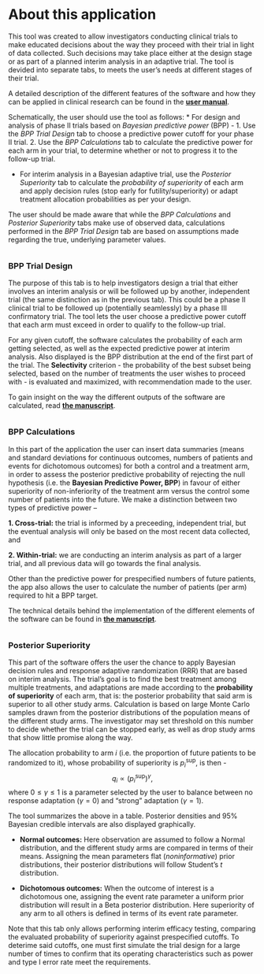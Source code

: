 # **About this application**
This tool was created to allow investigators conducting clinical trials to make educated decisions about the way they proceed with their  trial in light of data collected. Such decisions may take place either at the design stage or as part of a planned interim analysis in an adaptive trial. The tool is devided into separate tabs, to meets the user's needs at different stages of their trial.

A detailed description of the different features of the software and how they can be applied in clinical research can be found in the [**user manual**](BIAS_Manual.pdf).

Schematically, the user should use the tool as follows: 
* For design and analysis of phase II trials based on *Bayesian predictive power* (BPP) - 
  1. Use the *BPP Trial Design* tab to choose a predictive power cutoff for your phase II trial.
  2. Use the *BPP Calculations* tab to calculate the predictive power for each arm in your trial, to determine whether or not to progress it to the follow-up trial.
  
</div>
<div style="margin-bottom:10px;">
</div>  
* For interim analysis in a Bayesian adaptive trial, use the *Posterior Superiority* tab to calculate the *probability of superiority* of each arm and apply decision rules (stop early for futility/superiority) or adapt treatment allocation probabilities as per your design.

The user should be made aware that while the *BPP Calculations* and *Posterior Superiority* tabs make use of observed data, calculations performed in the *BPP Trial Design* tab are based on assumptions made regarding the true, underlying parameter values.

</div>
<div style="margin-bottom:35px;">
</div>

### **BPP Trial Design**
The purpose of this tab is to help investigators design a trial that either involves an interim analysis or will be followed up by another, independent trial (the same distinction as in the previous tab). This could be a phase II clinical trial to be followed up (potentially seamlessly) by a phase III confirmatory trial. The tool lets the user choose a predictive power cutoff that each arm must exceed in order to qualify to the follow-up trial.

For any given cutoff, the software calculates the probability of each arm getting selected, as well as the expected predictive power at interim analysis. Also displayed is the BPP distribution at the end of the first part of the trial. The **Selectivity** criterion - the probability of the best subset being selected, based on the number of treatments the user wishes to proceed with - is evaluated and maximized, with recommendation made to the user. 

To gain insight on the way the different outputs of the software are calculated, read [**the manuscript**](BPP_Paper.pdf).

</div>
<div style="margin-bottom:35px;">
</div>


### **BPP Calculations**
In this part of the application the user can insert data summaries (means and standard deviations for continuous outcomes, numbers of patients and events for dichotomous outcomes) for both a control and a treatment arm, in order to assess the posterior predictive probability of rejecting the null hypothesis (i.e. the **Bayesian Predictive Power, BPP**) in favour of either superiority of non-inferiority of the treatment arm versus the control some number of patients into the future. We make a distinction between two types of predictive power --

**1. Cross-trial:** the trial is informed by a preceeding, independent trial, but the eventual analysis will only be based on the most recent data collected, and 

**2. Within-trial:** we are conducting an interim analysis as part of a larger trial, and all previous data will go towards the final analysis.

Other than the predictive power for prespecified numbers of future patients, the app also allows the user to calculate the number of patients (per arm) required to hit a BPP target.


The technical details behind the implementation of the different elements of the software can be found in [**the manuscript**](BPP_Paper.pdf).

</div>
<div style="margin-bottom:35px;">
</div>


### **Posterior Superiority**
This part of the software offers the user the chance to apply Bayesian decision rules and response adaptive randomization (RRR) that are based on interim analysis. The trial's goal is to find the best treatment among multiple treatments, and adaptations are made according to the **probability of superiority** of each arm, that is: the posterior probability that said arm is superior to all other study arms. Calculation is based on large Monte Carlo samples drawn from the posterior distributions of the population means of the different study arms. The investigator may set threshold on this number to decide whether the trial can be stopped early, as well as drop study arms that show little promise along the way. 

The allocation probability to arm $i$ (i.e. the proportion of future patients to be randomized to it), whose probability of superiority is $p^{\text{sup}}_i$, is then - 
$$q_{i} \propto \left(p^{\text{sup}}_i\right)^{\gamma},$$
where $0\leq\gamma\leq1$ is a parameter selected by the user to balance between no response adaptation ($\gamma = 0$) and "strong" adaptation ($\gamma = 1$). 

The tool summarizes the above in a table. Posterior densities and $95\%$ Bayesian credible intervals are also displayed graphically.

* **Normal outcomes:**
Here observation are assumed to follow a Normal distribution, and the different study arms are compared in terms of their means. Assigning the mean parameters flat (*noninformative*) prior distributions, their posterior distributions will follow Student's $t$ distribution. 

* **Dichotomous outcomes:**
When the outcome of interest is a dichotomous one, assigning the event rate parameter a uniform prior distribution will result in a Beta posterior distribution. Here superiority of any arm to all others is defined in terms of its event rate parameter.


</div>
<div style="margin-bottom:10px;">
</div>  
Note that this tab only allows performing interim efficacy testing, comparing the evaluated probability of superiority against prespecified cutoffs. To deterime said cutoffs, one must first simulate the trial design for a large number of times to confirm that its operating characteristics such as power and type I error rate meet the requirements.